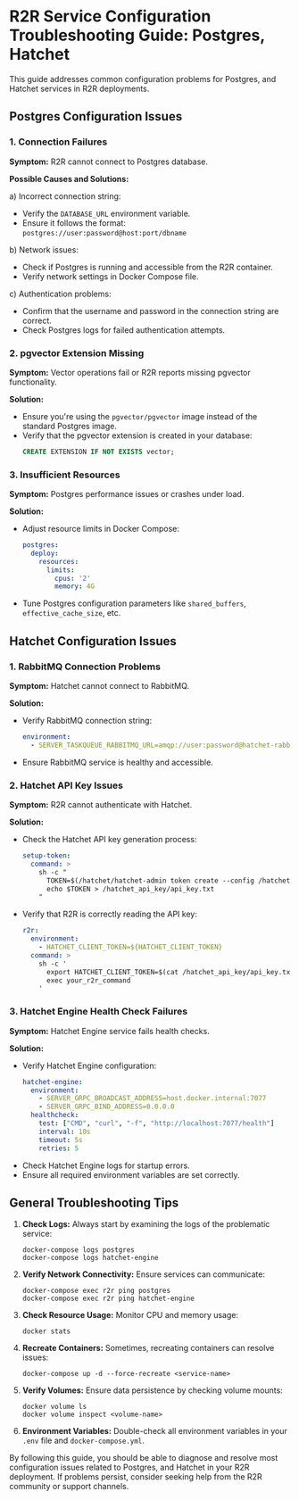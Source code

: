 # R2R Service Configuration Troubleshooting Guide: Postgres, Hatchet

This guide addresses common configuration problems for Postgres, and Hatchet services in R2R deployments.

## Postgres Configuration Issues

### 1. Connection Failures

**Symptom:** R2R cannot connect to Postgres database.

**Possible Causes and Solutions:**

a) Incorrect connection string:
   - Verify the `DATABASE_URL` environment variable.
   - Ensure it follows the format: `postgres://user:password@host:port/dbname`

b) Network issues:
   - Check if Postgres is running and accessible from the R2R container.
   - Verify network settings in Docker Compose file.

c) Authentication problems:
   - Confirm that the username and password in the connection string are correct.
   - Check Postgres logs for failed authentication attempts.

### 2. pgvector Extension Missing

**Symptom:** Vector operations fail or R2R reports missing pgvector functionality.

**Solution:**
- Ensure you're using the `pgvector/pgvector` image instead of the standard Postgres image.
- Verify that the pgvector extension is created in your database:
  ```sql
  CREATE EXTENSION IF NOT EXISTS vector;
  ```

### 3. Insufficient Resources

**Symptom:** Postgres performance issues or crashes under load.

**Solution:**
- Adjust resource limits in Docker Compose:
  ```yaml
  postgres:
    deploy:
      resources:
        limits:
          cpus: '2'
          memory: 4G
  ```
- Tune Postgres configuration parameters like `shared_buffers`, `effective_cache_size`, etc.


## Hatchet Configuration Issues

### 1. RabbitMQ Connection Problems

**Symptom:** Hatchet cannot connect to RabbitMQ.

**Solution:**
- Verify RabbitMQ connection string:
  ```yaml
  environment:
    - SERVER_TASKQUEUE_RABBITMQ_URL=amqp://user:password@hatchet-rabbitmq:5672/
  ```
- Ensure RabbitMQ service is healthy and accessible.

### 2. Hatchet API Key Issues

**Symptom:** R2R cannot authenticate with Hatchet.

**Solution:**
- Check the Hatchet API key generation process:
  ```yaml
  setup-token:
    command: >
      sh -c "
        TOKEN=$(/hatchet/hatchet-admin token create --config /hatchet/config --tenant-id your-tenant-id)
        echo $TOKEN > /hatchet_api_key/api_key.txt
      "
  ```
- Verify that R2R is correctly reading the API key:
  ```yaml
  r2r:
    environment:
      - HATCHET_CLIENT_TOKEN=${HATCHET_CLIENT_TOKEN}
    command: >
      sh -c '
        export HATCHET_CLIENT_TOKEN=$(cat /hatchet_api_key/api_key.txt)
        exec your_r2r_command
      '
  ```

### 3. Hatchet Engine Health Check Failures

**Symptom:** Hatchet Engine service fails health checks.

**Solution:**
- Verify Hatchet Engine configuration:
  ```yaml
  hatchet-engine:
    environment:
      - SERVER_GRPC_BROADCAST_ADDRESS=host.docker.internal:7077
      - SERVER_GRPC_BIND_ADDRESS=0.0.0.0
    healthcheck:
      test: ["CMD", "curl", "-f", "http://localhost:7077/health"]
      interval: 10s
      timeout: 5s
      retries: 5
  ```
- Check Hatchet Engine logs for startup errors.
- Ensure all required environment variables are set correctly.

## General Troubleshooting Tips

1. **Check Logs:** Always start by examining the logs of the problematic service:
   ```
   docker-compose logs postgres
   docker-compose logs hatchet-engine
   ```

2. **Verify Network Connectivity:** Ensure services can communicate:
   ```
   docker-compose exec r2r ping postgres
   docker-compose exec r2r ping hatchet-engine
   ```

3. **Check Resource Usage:** Monitor CPU and memory usage:
   ```
   docker stats
   ```

4. **Recreate Containers:** Sometimes, recreating containers can resolve issues:
   ```
   docker-compose up -d --force-recreate <service-name>
   ```

5. **Verify Volumes:** Ensure data persistence by checking volume mounts:
   ```
   docker volume ls
   docker volume inspect <volume-name>
   ```

6. **Environment Variables:** Double-check all environment variables in your `.env` file and `docker-compose.yml`.

By following this guide, you should be able to diagnose and resolve most configuration issues related to Postgres, and Hatchet in your R2R deployment. If problems persist, consider seeking help from the R2R community or support channels.

